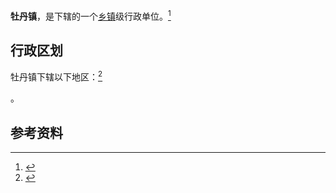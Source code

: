 {{中国乡级行政区|62/05/02/105/000}}

'''牡丹镇'''，是{{PRC admin/fullname|62/05/02/105/000|3}}下辖的一个[[乡镇|乡镇]]级行政单位。<ref>{{PRC admin/ref sgc|{{PRC admin/parent|62/05/02/105/000}}}}</ref>

== 行政区划 ==

牡丹镇下辖以下地区：<ref>{{PRC admin/ref sgc|62/05/02/105/000}}</ref>

{{PRC admin/children|62/05/02/105/000}}。

== 参考资料 ==

{{reflist}}

{{行政区划小作品}}
{{PRC admin/navcat|62/05/02/105/000}}